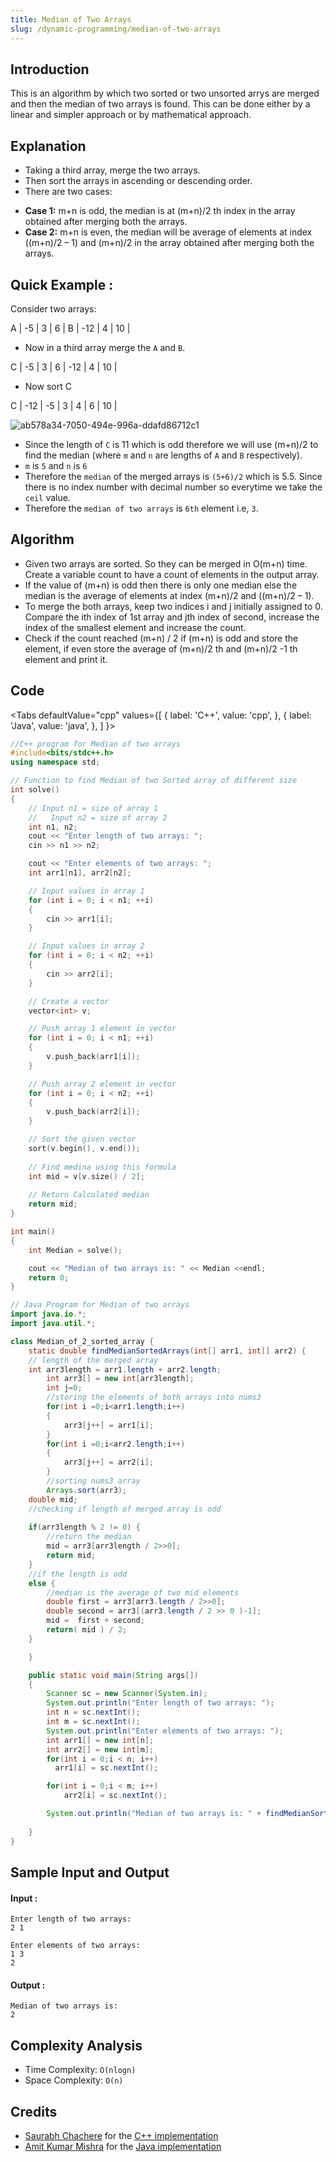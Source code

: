 ```yaml
---
title: Median of Two Arrays
slug: /dynamic-programming/median-of-two-arrays
---
```


## Introduction

This is an algorithm by which two sorted or two unsorted arrys are merged and then the median of two arrays is found.
This can be done either by a  linear and simpler approach or by mathematical approach.

## Explanation

* Taking a third array, merge the two arrays.
* Then sort the arrays in ascending or descending order.
* There are two cases: 

- **Case 1:** m+n is odd, the median is at (m+n)/2 th index in the array obtained after merging both the arrays.
- **Case 2:** m+n is even, the median will be average of elements at index ((m+n)/2 – 1) and (m+n)/2 in the array obtained after merging both the arrays.

## Quick Example :

Consider two arrays:

A | -5 | 3 | 6 |
B | -12 | 4 | 10 |

* Now in a third array merge the `A` and `B`.

C | -5 | 3 | 6 | -12 | 4 | 10 |

* Now sort C

C | -12 | -5 | 3 | 4 | 6 | 10 |

![ab578a34-7050-494e-996a-ddafd86712c1](https://user-images.githubusercontent.com/60662775/120203106-f8a41680-c244-11eb-8fc2-f7f7d64141c9.jpg)

* Since the length of `C` is 11 which is odd therefore we will use (m+n)/2 to find the median (where `m` and `n` are lengths of `A` and `B` respectively).
* `m` is `5` and `n` is `6`
* Therefore the `median` of the merged arrays is `(5+6)/2` which is 5.5. Since there is no index number with decimal number so everytime we take the `ceil` value.
* Therefore the ```median of two arrays``` is `6th` element i.e, `3`. 

## Algorithm

- Given two arrays are sorted. So they can be merged in O(m+n) time. Create a variable count to have a count of elements in the output array.
- If the value of (m+n) is odd then there is only one median else the median is the average of elements at index (m+n)/2 and ((m+n)/2 – 1).
- To merge the both arrays, keep two indices i and j initially assigned to 0. Compare the ith index of 1st array and jth index of second, increase the index of the smallest element and increase the count.
- Check if the count reached (m+n) / 2 if (m+n) is odd and store the element, if even store the average of (m+n)/2 th and (m+n)/2 -1 th element and print it.

## Code 

<Tabs
  defaultValue="cpp"
  values={[
    { label: 'C++', value: 'cpp', },
    { label: 'Java', value: 'java', },
  ]
}>
<TabItem value="cpp">

```cpp
//C++ program for Median of two arrays
#include<bits/stdc++.h>
using namespace std;

// Function to find Median of two Sorted array of different size 
int solve()
{
    // Input n1 = size of array 1
    //   Input n2 = size of array 2 
    int n1, n2;
    cout << "Enter length of two arrays: ";
    cin >> n1 >> n2;

    cout << "Enter elements of two arrays: ";
    int arr1[n1], arr2[n2];

    // Input values in array 1 
    for (int i = 0; i < n1; ++i)
    {
        cin >> arr1[i];
    }

    // Input values in array 2 
    for (int i = 0; i < n2; ++i)
    {
        cin >> arr2[i];
    }

    // Create a vector 
    vector<int> v;

    // Push array 1 element in vector 
    for (int i = 0; i < n1; ++i)
    {
        v.push_back(arr1[i]);
    }

    // Push array 2 element in vector 
    for (int i = 0; i < n2; ++i)
    {
        v.push_back(arr2[i]);
    }

    // Sort the given vector 
    sort(v.begin(), v.end());
    
    // Find medina using this formula 
    int mid = v[v.size() / 2];
    
    // Return Calculated median
    return mid;
}

int main()
{
    int Median = solve();

    cout << "Median of two arrays is: " << Median <<endl;
    return 0;
}
```

</TabItem>
<TabItem value="java">

```java
// Java Program for Median of two arrays
import java.io.*;
import java.util.*;

class Median_of_2_sorted_array {
    static double findMedianSortedArrays(int[] arr1, int[] arr2) {
    // length of the merged array
    int arr3length = arr1.length + arr2.length;
        int arr3[] = new int[arr3length];
        int j=0;
        //storing the elements of both arrays into nums3
        for(int i =0;i<arr1.length;i++)
        {
            arr3[j++] = arr1[i];
        }
        for(int i =0;i<arr2.length;i++)
        {
            arr3[j++] = arr2[i];
        }
        //sorting nums3 array
        Arrays.sort(arr3);
    double mid;
    //checking if length of merged array is odd
    
    if(arr3length % 2 != 0) {
        //return the median
        mid = arr3[arr3length / 2>>0];
        return mid;
    } 
    //if the length is odd
    else {
        //median is the average of two mid elements
        double first = arr3[arr3.length / 2>>0];
        double second = arr3[(arr3.length / 2 >> 0 )-1];
        mid =  first + second;
        return( mid ) / 2;
    }

    }

    public static void main(String args[]) 
    {
        Scanner sc = new Scanner(System.in);
        System.out.println("Enter length of two arrays: ");
        int n = sc.nextInt();
        int m = sc.nextInt();
        System.out.println("Enter elements of two arrays: ");
        int arr1[] = new int[n];
        int arr2[] = new int[m];
        for(int i = 0;i < n; i++)
          arr1[i] = sc.nextInt();

        for(int i = 0;i < m; i++)
            arr2[i] = sc.nextInt();

        System.out.println("Median of two arrays is: " + findMedianSortedArrays(arr1,arr2));
        
    }
}
```
</TabItem>
</Tabs>

## Sample Input and Output

#### Input :
```
Enter length of two arrays: 
2 1

Enter elements of two arrays: 
1 3
2

```

#### Output :

```
Median of two arrays is:
2
```

## Complexity Analysis

- Time Complexity: `O(nlogn)`
- Space Complexity: `O(n)`



## Credits

- [Saurabh Chachere](https://github.com/CSAURABH) for the [C++ implementation](https://github.com/TesseractCoding/NeoAlgo/blob/master/C-Plus-Plus/other/Median_of_two_Sorted_arrays_of_different_size.cpp)
- [Amit Kumar Mishra](https://github.com/Amit366) for the [Java implementation](https://github.com/TesseractCoding/NeoAlgo/blob/master/Java/cp/Median_of_two_sorted_arrays.java)

